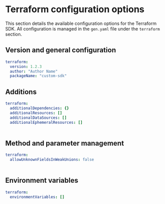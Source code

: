 
# Terraform configuration options

 This section details the available configuration options for the Terraform SDK. All configuration is managed in the `gen.yaml` file under the `terraform` section.

## Version and general configuration

```yml
terraform:
  version: 1.2.3
  author: "Author Name"
  packageName: "custom-sdk"
```

<Table 
  data={[
    { name: "version", required: "true", default: "0.0.1", description: "The current version of the SDK." },
    { name: "packageName", required: "true", default: "terraform", description: "The Terraform provider name." },
    { name: "author", required: "true", default: "speakeasy", description: "The name of the author of the published package." }
  ]}
  columns={[
    { key: "name", header: "Name" },
    { key: "required", header: "Required" },
    { key: "default", header: "Default Value" },
    { key: "description", header: "Description" }
  ]}
/>

## Additions

```yml
terraform:
  additionalDependencies: {}
  additionalResources: []
  additionalDataSources: []
  additionalEphemeralResources: []
```

<Table 
  data={[
    { name: "additionalDependencies", required: "false", default: "{}", description: "Add additional dependencies to include in the generated `go.mod`." },
    { name: "additionalResources", required: "false", default: "[]", description: "A list of `{ importLocation?: string, importAlias?: string, resource: string }` objects to insert into the provider resource list." },
    { name: "additionalDataSources", required: "false", default: "[]", description: "A list of `{ importLocation?: string, importAlias?: string, datasource: string }` objects to insert into the provider data source list." },
    { name: "additionalEphemeralResources", required: "false", default: "[]", description: "A list of `{ importLocation?: string, importAlias?: string, datasource: string }` objects to insert into the provider ephemeral resource list." }
  ]}
  columns={[
    { key: "name", header: "Name" },
    { key: "required", header: "Required" },
    { key: "default", header: "Default Value" },
    { key: "description", header: "Description" }
  ]}
/>

## Method and parameter management
```yml
terraform:
  allowUnknownFieldsInWeakUnions: false
```

<Table 
  data={[
    { name: "allowUnknownFieldsInWeakUnions", required: "false", default: "false", description: "Allow unknown fields in weak (undiscriminated) unions." }
  ]}
  columns={[
    { key: "name", header: "Name" },
    { key: "required", header: "Required" },
    { key: "default", header: "Default Value" },
    { key: "description", header: "Description" }
  ]}
/>

## Environment variables

```yml
terraform:
  environmentVariables: []
```

<Table 
  data={[
    { name: "environmentVariables", required: "false", default: "[]", description: "A list of objects with `[env: string, providerAttribute: string]` keys/values to associate environment variables with a provider variable." }
  ]}
  columns={[
    { key: "name", header: "Name" },
    { key: "required", header: "Required" },
    { key: "default", header: "Default Value" },
    { key: "description", header: "Description" }
  ]}
/>


